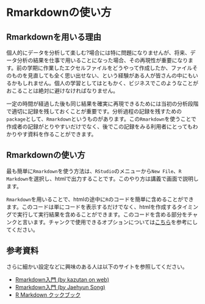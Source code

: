 #  Rmarkdownの使い方

## Rmarkdownを用いる理由

個人的にデータを分析して楽しむ?場合には特に問題になりませんが、将来、データ分析の結果を仕事で用いることになった場合、その再現性が重要になります。前の学期に作業したエクセルファイルをどうやって作成したか、ファイルそのものを見直しても全く思い出せない、という経験がある人が皆さんの中にもいるかもしれません。個人の学習としてはともかく、ビジネスでこのようなことがおこることは絶対に避けなければなりません。

一定の時間が経過した後も同じ結果を確実に再現できるためには当初の分析段階で適切に記録を残しておくことが重要です。分析過程の記録を残すための`package`として、`Rmarkdown`というものがあります。この`Rmarkdown`を使うことで作成者の記録がとりやすいだけでなく、後でこの記録をみる利用者にとってもわかりやす資料を作ることができます。

## Rmarkdownの使い方

最も簡単に`Rmarkdown`を使う方法は、`RStudio`のメニューから`New File`、`R Markdown`を選択し、htmlで出力することです。このやり方は講義で画面で説明します。

`Rmarkdown`を用いることで、htmlの途中に`R`のコードを簡単に含めることができます。このコードは単にコードを表示するだけでなく、htmlを作成するタイミングで実行して実行結果を含めることができます。このコードを含める部分をチャンクと言います。チャンクで使用できるオプションについては[こちら](https://teramonagi.hatenablog.com/entry/20130615/1371303616)を参考にしてください。


## 参考資料

さらに細かい設定などに興味のある人は以下のサイトを参照してください。

- [Rmarkdown入門 (by kazutan on web)](https://kazutan.github.io/kazutanR/Rmd_intro.html)
- [Rmarkdown入門 (by Jaehyun Song)](https://www.jaysong.net/tutorial/R/rmarkdown_intro.html/)
- [R Markdown クックブック](https://gedevan-aleksizde.github.io/rmarkdown-cookbook/)
